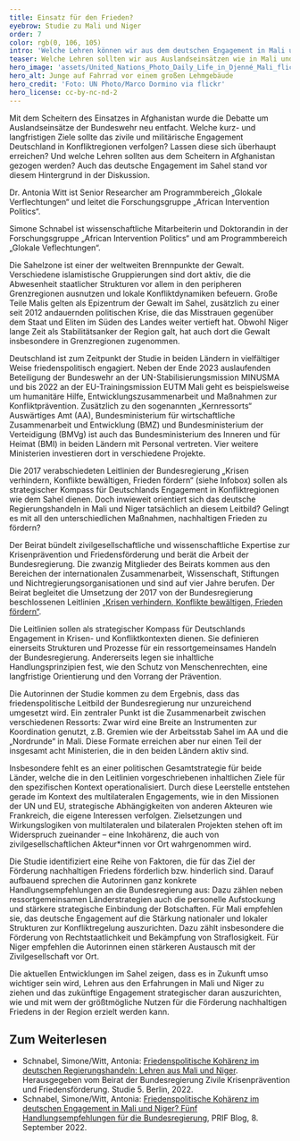 ```yaml
---
title: Einsatz für den Frieden?
eyebrow: Studie zu Mali und Niger
order: 7
color: rgb(0, 106, 105)
intro: 'Welche Lehren können wir aus dem deutschen Engagement in Mali und Niger ziehen? Dieser Fragestellung widmet sich die Studie „Friedenspolitische Kohärenz im deutschen Regierungshandeln: Lehren aus Mali und Niger“, die von Antonia Witt und Simone Schnabel unter Mitarbeit von Baba Dakono und Abdoul Karim Saidou verfasst wurde. Die Studie entstand im Auftrag des Beirats der Bundesregierung Zivile Krisenprävention und Friedensförderung (siehe Infobox). In über 100 leitfadenbasierten Interviews sprachen die Forscher\*innen mit Ressortvertreter\*innen, Durchführungsorganisationen sowie zivilgesellschaftlichen Akteur\*innen in Deutschland, Mali und Niger.'
teaser: Welche Lehren sollten wir aus Auslandseinsätzen wie in Mali und Niger ziehen? In einer Studie für den Beirat Zivile Krisenprävention und Friedensförderung gehen Antonia Witt und Simone Schnabel genau dieser Frage nach.
hero_image: 'assets/United_Nations_Photo_Daily_Life_in_Djenné_Mali_flickr_CC_BY-NC-ND_2.0_RGB.jpg'
hero_alt: Junge auf Fahrrad vor einem großen Lehmgebäude
hero_credit: 'Foto: UN Photo/Marco Dormino via flickr'
hero_license: cc-by-nc-nd-2
---
```


<Leadin>Mit dem Scheitern</Leadin> des Einsatzes in Afghanistan wurde die Debatte um Auslandseinsätze der Bundeswehr neu entfacht. Welche kurz- und langfristigen Ziele sollte das zivile und militärische Engagement Deutschland in Konfliktregionen verfolgen? Lassen diese sich überhaupt erreichen? Und welche Lehren sollten aus dem Scheitern in Afghanistan gezogen werden? Auch das deutsche Engagement im Sahel stand vor diesem Hintergrund in der Diskussion.

<PersonList title="Über die Autorinnen">
  <Person name="Antonia Witt" image="assets/Antonia_RGB.jpg" >

Dr. Antonia Witt ist Senior Researcher am Programmbereich „Glokale Verflechtungen“ und leitet die Forschungsgruppe „African Intervention Politics“.

</Person>
  <Person name="Simone Schnabel" image="assets/Simone S_RGB.jpg" >

Simone Schnabel ist wissenschaftliche Mitarbeiterin und Doktorandin in der Forschungsgruppe „African Intervention Politics“ und am Programmbereich „Glokale Veflechtungen“.

</Person>
</PersonList>

Die Sahelzone ist einer der weltweiten Brennpunkte der Gewalt. Verschiedene islamistische Gruppierungen sind dort aktiv, die die Abwesenheit staatlicher Strukturen vor allem in den peripheren Grenzregionen ausnutzen und lokale Konfliktdynamiken befeuern. Große Teile Malis gelten als Epizentrum der Gewalt im Sahel, zusätzlich zu einer seit 2012 andauernden politischen Krise, die das Misstrauen gegenüber dem Staat und Eliten im Süden des Landes weiter vertieft hat. Obwohl Niger lange Zeit als Stabilitätsanker der Region galt, hat auch dort die Gewalt insbesondere in Grenzregionen zugenommen.

Deutschland ist zum Zeitpunkt der Studie in beiden Ländern in vielfältiger Weise friedenspolitisch engagiert. Neben der Ende 2023 auslaufenden Beteiligung der Bundeswehr an der UN-Stabilisierungsmission MINUSMA und bis 2022 an der EU-Trainingsmission EUTM Mali geht es beispielsweise um humanitäre Hilfe, Entwicklungszusammenarbeit und Maßnahmen zur Konfliktprävention. Zusätzlich zu den sogenannten „Kernressorts“ Auswärtiges Amt (AA), Bundesministerium für wirtschaftliche Zusammenarbeit und Entwicklung (BMZ) und Bundesministerium der Verteidigung (BMVg) ist auch das Bundesministerium des Inneren und für Heimat (BMI) in beiden Ländern mit Personal vertreten. Vier weitere Ministerien investieren dort in verschiedene Projekte. 

Die 2017 verabschiedeten Leitlinien der Bundesregierung „Krisen verhindern, Konflikte bewältigen, Frieden fördern“ (siehe Infobox) sollen als strategischer Kompass für Deutschlands Engagement in Konfliktregionen wie dem Sahel dienen. Doch inwieweit orientiert sich das deutsche Regierungshandeln in Mali und Niger tatsächlich an diesem Leitbild? Gelingt es mit all den unterschiedlichen Maßnahmen, nachhaltigen Frieden zu fördern?

<Callout eyebrow="Infobox" title="Beirat Zivile Krisenprävention und Friendensförderung" expandable={false}>

Der Beirat bündelt zivilgesellschaftliche und wissenschaftliche Expertise zur Krisenprävention und Friedensförderung und berät die Arbeit der Bundesregierung. Die zwanzig Mitglieder des Beirats kommen aus den Bereichen der internationalen Zusammenarbeit, Wissenschaft, Stiftungen und Nichtregierungsorganisationen und sind auf vier Jahre berufen. Der Beirat begleitet die Umsetzung der 2017 von der Bundesregierung beschlossenen Leitlinien [„Krisen verhindern, Konflikte bewältigen, Frieden fördern“](https://www.auswaertiges-amt.de/blob/283636/d98437ca3ba49c0ec6a461570f56211f/leitlinien-krisenpraevention-konfliktbewaeltigung-friedensfoerderung-dl-data.pdf).

Die Leitlinien sollen als strategischer Kompass für Deutschlands Engagement in Krisen- und Konfliktkontexten dienen. Sie definieren einerseits Strukturen und Prozesse für ein ressortgemeinsames Handeln der Bundesregierung. Andererseits legen sie inhaltliche Handlungsprinzipien fest, wie den Schutz von Menschenrechten, eine langfristige Orientierung und den Vorrang der Prävention.

</Callout>

Die Autorinnen der Studie kommen zu dem Ergebnis, dass das friedenspolitische Leitbild der Bundesregierung nur unzureichend umgesetzt wird. Ein zentraler Punkt ist die Zusammenarbeit zwischen verschiedenen Ressorts: Zwar wird eine Breite an Instrumenten zur Koordination genutzt, z.B. Gremien wie der Arbeitsstab Sahel im AA und die „Nordrunde“ in Mali. Diese Formate erreichen aber nur einen Teil der insgesamt acht Ministerien, die in den beiden Ländern aktiv sind. 

Insbesondere fehlt es an einer politischen Gesamtstrategie für beide Länder, welche die in den Leitlinien vorgeschriebenen inhaltlichen Ziele für den spezifischen Kontext operationalisiert. Durch diese Leerstelle entstehen gerade im Kontext des multilateralen Engagements, wie in den Missionen der UN und EU, strategische Abhängigkeiten von anderen Akteuren wie Frankreich, die eigene Interessen verfolgen. Zielsetzungen und Wirkungslogiken von multilateralen und bilateralen Projekten stehen oft im Widerspruch zueinander – eine Inkohärenz, die auch von zivilgesellschaftlichen Akteur\*innen vor Ort wahrgenommen wird.

Die Studie identifiziert eine Reihe von Faktoren, die für das Ziel der Förderung nachhaltigen Friedens förderlich bzw. hinderlich sind. Darauf aufbauend sprechen die Autorinnen ganz konkrete Handlungsempfehlungen an die Bundesregierung aus: Dazu zählen neben ressortgemeinsamen Länderstrategien auch die personelle Aufstockung und stärkere strategische Einbindung der Botschaften. Für Mali empfehlen sie, das deutsche Engagement auf die Stärkung nationaler und lokaler Strukturen zur Konfliktregelung auszurichten. Dazu zählt insbesondere die Förderung von Rechtstaatlichkeit und Bekämpfung von Straflosigkeit. Für Niger empfehlen die Autorinnen einen stärkeren Austausch mit der Zivilgesellschaft vor Ort.

Die aktuellen Entwicklungen im Sahel zeigen, dass es in Zukunft umso wichtiger sein wird, Lehren aus den Erfahrungen in Mali und Niger zu ziehen und das zukünftige Engagement strategischer daran auszurichten, wie und mit wem der größtmögliche Nutzen für die Förderung nachhaltigen Friedens in der Region erzielt werden kann.

<Notes>

## Zum Weiterlesen

- Schnabel, Simone/Witt, Antonia: [Friedenspolitische Kohärenz im deutschen Regierungshandeln: Lehren aus Mali und Niger](https://beirat-zivile-krisenpraevention.org/publikation/friedenspolitische-kohaerenz-im-deutschen-regierungshandeln/). Herausgegeben vom Beirat der Bundesregierung Zivile Krisenprävention und Friedensförderung. Studie 5. Berlin, 2022.
- Schnabel, Simone/Witt, Antonia: [Friedenspolitische Kohärenz im deutschen Engagement in Mali und Niger? Fünf Handlungsempfehlungen für die Bundesregierung](https://blog.prif.org/2022/09/08/friedenspolitische-kohaerenz-im-deutschen-engagement-in-mali-und-niger-fuenf-handlungsempfehlungen-fuer-die-bundesregierung/), PRIF Blog, 8. September 2022.

</Notes>
